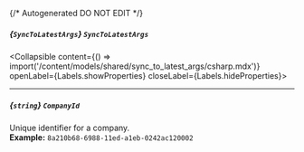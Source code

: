 {/* Autogenerated DO NOT EDIT  */}

##### *{`SyncToLatestArgs`}* `SyncToLatestArgs`
<Collapsible content={() => import('/content/models/shared/sync_to_latest_args/csharp.mdx')} openLabel={Labels.showProperties} closeLabel={Labels.hideProperties}>
</Collapsible>

---
##### *{`string`}* `CompanyId`
Unique identifier for a company.
<br/>
**Example:** `8a210b68-6988-11ed-a1eb-0242ac120002`


